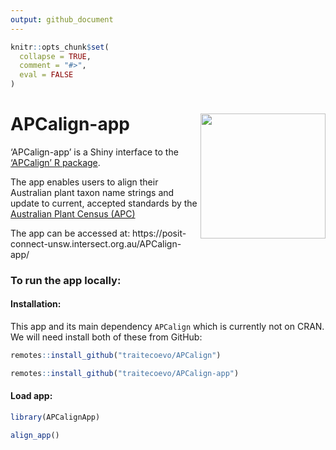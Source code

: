 ```yaml
---
output: github_document
---
```


<!-- README.md is generated from README.Rmd. Please edit that file -->

```r
knitr::opts_chunk$set(
  collapse = TRUE,
  comment = "#>",
  eval = FALSE
)
```

# APCalign-app <img src="inst/APCalign_hex_2.svg" align="right" width="200"/>

<!-- badges: start -->
<!-- badges: end -->

'APCalign-app' is a Shiny interface to the ['APCalign' R package](https://traitecoevo.github.io/APCalign/).

The app enables users to align their Australian plant taxon name strings and update to current, accepted standards by the [Australian Plant Census (APC)](Australian Plant Census (APC))

The app can be accessed at: https://posit-connect-unsw.intersect.org.au/APCalign-app/

### To run the app locally:

#### Installation:

This app and its main dependency `APCalign` which is currently not on CRAN. 
We will need install both of these from GitHub: 
```r
remotes::install_github("traitecoevo/APCalign")

remotes::install_github("traitecoevo/APCalign-app")
```

#### Load app: 
```r
library(APCalignApp)

align_app()
```

